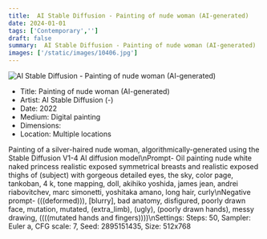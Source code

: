 ```yaml
---
title:  AI Stable Diffusion - Painting of nude woman (AI-generated)
date: 2024-01-01
tags: ['Contemporary','']
draft: false
summary:  AI Stable Diffusion - Painting of nude woman (AI-generated)
images: ['/static/images/10406.jpg']
---
```


![ AI Stable Diffusion - Painting of nude woman (AI-generated)](/static/images/10406.jpg)

* Title: Painting of nude woman (AI-generated)
* Artist:  AI Stable Diffusion (-)
* Date: 2022
* Medium: Digital painting
* Dimensions: 
* Location: Multiple locations

Painting of a silver-haired nude woman, algorithmically-generated using the Stable Diffusion V1-4 AI diffusion model\nPrompt- Oil painting nude white naked princess realistic exposed symmetrical breasts and realistic exposed thighs of (subject) with gorgeous detailed eyes, the sky, color page, tankoban, 4 k, tone mapping, doll, akihiko yoshida, james jean, andrei riabovitchev, marc simonetti, yoshitaka amano, long hair, curly\nNegative prompt- (((deformed))), [blurry], bad anatomy, disfigured, poorly drawn face, mutation, mutated, (extra_limb), (ugly), (poorly drawn hands), messy drawing, ((((mutated hands and fingers))))\nSettings: Steps: 50, Sampler: Euler a, CFG scale: 7, Seed: 2895151435, Size: 512x768
